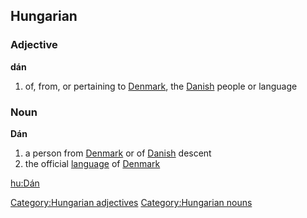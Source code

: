 ==Hungarian==
===Adjective===
'''dán'''
#of, from, or pertaining to [[Denmark]], the [[Danish]] people or language

===Noun===
'''Dán'''
#a person from [[Denmark]] or of [[Danish]] descent
#the official [[language]] of [[Denmark]]

[[hu:Dán]]
[[Category:Hungarian adjectives]]
[[Category:Hungarian nouns]]